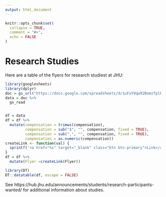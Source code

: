 ```yaml
---
output: html_document
---
```


<!-- README.md is generated from README.Rmd. Please edit that file -->

```r
knitr::opts_chunk$set(
  collapse = TRUE,
  comment = "#>",
  echo = FALSE
)
```

# Research Studies

Here are a table of the flyers for research studiest at JHU:

```r
library(googlesheets)
library(dplyr)
doc = gs_url("https://docs.google.com/spreadsheets/d/1uFuY9qw92BomzfplDDsh9stnEh1Zc-3AyRvuXZJd0VU/edit#gid=0") 
data = doc %>% 
  gs_read


df = data
df = df %>% 
  mutate(compensation = trimws(compensation),
         compensation = sub("$", "", compensation, fixed = TRUE),
         compensation = sub(",", "", compensation, fixed = TRUE),
         compensation = as.numeric(compensation))
createLink <- function(val) {
  sprintf('<a href="%s" target="_blank" class="btn btn-primary">Link</a>',val)
}
df = df %>% 
  mutate(Flyer =createLink(Flyer))

```


```r

library(DT)
DT::datatable(df, escape = FALSE)
```

See https://hub.jhu.edu/announcements/students/research-participants-wanted/ for additional information about studies.
